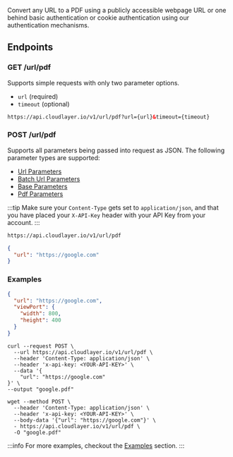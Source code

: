 Convert any URL to a PDF using a publicly accessible webpage URL or one behind basic authentication or cookie authentication using our authentication mechanisms.

## Endpoints

### GET /url/pdf

Supports simple requests with only two parameter options.

- `url` (required)
- `timeout` (optional)

```html title="GET /url/pdf"
https://api.cloudlayer.io/v1/url/pdf?url={url}&timeout={timeout}
```

### POST /url/pdf

Supports all parameters being passed into request as JSON. The following parameter types are supported:

- [Url Parameters](#url-parameters)
- [Batch Url Parameters](#batch-url-parameters)
- [Base Parameters](#base-parameters)
- [Pdf Parameters](#pdf-parameters)

:::tip
Make sure your `Content-Type` gets set to `application/json`, and that you have placed your `X-API-Key` header with your API Key from your account.
:::

```html title="POST /url/pdf"
https://api.cloudlayer.io/v1/url/pdf
```

```json title="JSON Payload"
{
  "url": "https://google.com"
}
```

### Examples

```json title="Viewport Example"
{
  "url": "https://google.com",
  "viewPort": {
    "width": 800,
    "height": 400
  }
}
```

```shell title="cURL Example"
curl --request POST \
  --url https://api.cloudlayer.io/v1/url/pdf \
  --header 'Content-Type: application/json' \
  --header 'x-api-key: <YOUR-API-KEY>' \
  --data '{
	"url": "https://google.com"
}' \
--output "google.pdf"
```

```shell title="Wget Example"
wget --method POST \
  --header 'Content-Type: application/json' \
  --header 'x-api-key: <YOUR-API-KEY>' \
  --body-data '{"url": "https://google.com"}' \
  - https://api.cloudlayer.io/v1/url/pdf \
  -O "google.pdf"
```

:::info
For more examples, checkout the [Examples](examples/) section.
:::
